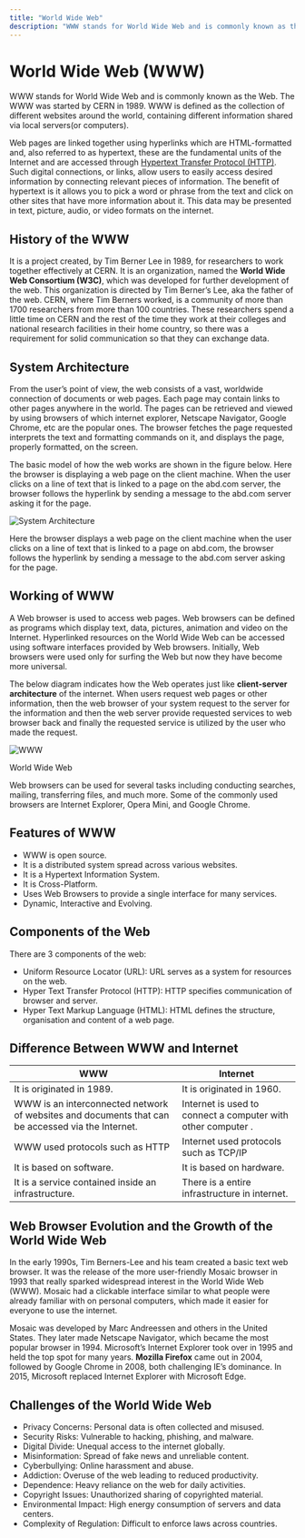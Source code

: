 ```yaml
---
title: "World Wide Web"
description: "WWW stands for World Wide Web and is commonly known as the Web. The WWW was started by CERN in 1989. WWW is defined as the collection of different websites aro..."
---
```


# World Wide Web (WWW)

WWW stands for World Wide Web and is commonly known as the Web. The WWW was started by CERN in 1989.  WWW is defined as the collection of different websites around the world, containing different information shared via local servers(or computers). 

Web pages are linked together using hyperlinks which are HTML-formatted and, also referred to as hypertext, these are the fundamental units of the Internet and are accessed through [Hypertext Transfer Protocol (HTTP)](docs/fundamentals/http). Such digital connections, or links, allow users to easily access desired information by connecting relevant pieces of information. The benefit of hypertext is it allows you to pick a word or phrase from the text and click on other sites that have more information about it. This data may be presented in text, picture, audio, or video formats on the internet.

## History of the WWW

It is a project created, by Tim Berner Lee in 1989, for researchers to work together effectively at CERN. It is an organization, named the **World Wide Web Consortium (W3C)**, which was developed for further development of the web. This organization is directed by Tim Berner’s Lee, aka the father of the web.  CERN, where Tim Berners worked, is a community of more than 1700 researchers from more than 100 countries. These researchers spend a little time on CERN and the rest of the time they work at their colleges and national research facilities in their home country, so there was a requirement for solid communication so that they can exchange data. 

## System Architecture

From the user’s point of view, the web consists of a vast, worldwide connection of documents or web pages. Each page may contain links to other pages anywhere in the world. The pages can be retrieved and viewed by using browsers of which internet explorer, Netscape Navigator, Google Chrome, etc are the popular ones. The browser fetches the page requested interprets the text and formatting commands on it, and displays the page, properly formatted, on the screen. 

The basic model of how the web works are shown in the figure below. Here the browser is displaying a web page on the client machine. When the user clicks on a line of text that is linked to a page on the abd.com server, the browser follows the hyperlink by sending a message to the abd.com server asking it for the page. 

<img className="max-w-xl w-full rounded-xl mx-auto" src="/images/untitled-diagram-125.jpg" alt="System Architecture" />

Here the browser displays a web page on the client machine when the user clicks on a line of text that is linked to a page on abd.com, the browser follows the hyperlink by sending a message to the abd.com server asking for the page. 

## Working of WWW

A Web browser is used to access web pages. Web browsers can be defined as programs which display text, data, pictures, animation and video on the Internet. Hyperlinked resources on the World Wide Web can be accessed using software interfaces provided by Web browsers. Initially, Web browsers were used only for surfing the Web but now they have become more universal.

The below diagram indicates how the Web operates just like **client-server architecture** of the internet. When users request web pages or other information, then the web browser of your system request to the server for the information and then the web server  provide requested services to web browser back and finally the requested service is utilized by the user who made the request.

<img className="max-w-xl w-full rounded-xl mx-auto" src="/images/www-660.jpg" alt="WWW" />

World Wide Web

Web browsers can be used for several tasks including conducting searches, mailing, transferring files, and much more. Some of the commonly used browsers are Internet Explorer, Opera Mini, and Google Chrome. 

## Features of WWW

- WWW is open source.
- It is a distributed system spread across various websites.
- It is a Hypertext Information System.
- It is Cross-Platform.
- Uses Web Browsers to provide a single interface for many services.
- Dynamic, Interactive and Evolving.

## Components of the Web

There are 3 components of the web:

- Uniform Resource Locator (URL): URL serves as a system for resources on the web.
- Hyper Text Transfer Protocol (HTTP): HTTP specifies communication of browser and server.
- Hyper Text Markup Language (HTML): HTML defines the structure, organisation and content of a web page.

## Difference Between WWW and Internet

| WWW | Internet |
| --- | --- |
| It is originated in 1989. | It is originated in 1960. |
| WWW is an interconnected network of websites and documents that can be accessed via the Internet. | Internet is used to connect a computer with other computer . |
| WWW used protocols such as HTTP | Internet used protocols such as TCP/IP |
| It is based on software. | It is based on hardware. |
| It is a service contained inside an infrastructure. | There is a entire infrastructure in internet. |

## Web Browser Evolution and the Growth of the World Wide Web

In the early 1990s, Tim Berners-Lee and his team created a basic text web browser. It was the release of the more user-friendly Mosaic browser in 1993 that really sparked widespread interest in the World Wide Web (WWW). Mosaic had a clickable interface similar to what people were already familiar with on personal computers, which made it easier for everyone to use the internet.

Mosaic was developed by Marc Andreessen and others in the United States. They later made Netscape Navigator, which became the most popular browser in 1994. Microsoft’s Internet Explorer took over in 1995 and held the top spot for many years. **Mozilla Firefox** came out in 2004, followed by Google Chrome in 2008, both challenging IE’s dominance. In 2015, Microsoft replaced Internet Explorer with Microsoft Edge.

## Challenges of the World Wide Web

- Privacy Concerns: Personal data is often collected and misused.
- Security Risks: Vulnerable to hacking, phishing, and malware.
- Digital Divide: Unequal access to the internet globally.
- Misinformation: Spread of fake news and unreliable content.
- Cyberbullying: Online harassment and abuse.
- Addiction: Overuse of the web leading to reduced productivity.
- Dependence: Heavy reliance on the web for daily activities.
- Copyright Issues: Unauthorized sharing of copyrighted material.
- Environmental Impact: High energy consumption of servers and data centers.
- Complexity of Regulation: Difficult to enforce laws across countries.
